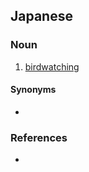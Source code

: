 ==Japanese==
{{ja-kanjitab|や|ちょう|かん|さつ|yomi=on}}

===Noun===
{{ja-noun|やちょう かんさつ|head=[[野鳥]][[観察]]}}

# [[birdwatching]]

====Synonyms====
* {{ja-r|バードウォッチング}}

===References===
* {{R:Shogakukan}}